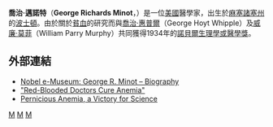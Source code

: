 {{Infobox scientist
|name              = 喬治·邁諾特<br>George Minot
|image             = George Minot nobel.jpg
|birth_date        = {{Birth date | 1885|12|2 }}
|birth_place       = {{flag|USA|1877}}[[麻薩諸塞州|麻薩諸塞州]][[波士頓|波士頓]]
|death_date        = {{Death date and age |1950|2|25|1885|12|2 }}
|death_place       = {{USA}}麻薩諸塞州[[布魯克萊恩_(麻薩諸塞州)|布魯克萊恩]]
|residence         = 
|citizenship       = 
|nationality       = [[美國|美國]]
|ethnicity         = 
|field             = 
|work_institutions = [[约翰·霍普金斯大学|约翰·霍普金斯大学]]
|alma_mater        =  [[哈佛大學|哈佛大學]]
|doctoral_advisor  = 
|doctoral_students = 
|known_for         = [[貧血|貧血]] <br/>[[pernicious_anemia|pernicious anemia]]
|influences        = 
|influenced        = 
|prizes            = [[諾貝爾生理學或醫學獎|諾貝爾生理學或醫學獎]]（1934年）
|religion          = 
|footnotes         = 
|signature         =
}}
'''喬治·邁諾特'''（'''George Richards Minot'''，{{bd|1885年|12月2日|1950年|2月25日}}）是一位[[美國|美國]]醫學家，出生於[[麻塞諸塞州|麻塞諸塞州]]的[[波士頓|波士頓]]。由於關於[[貧血|貧血]]的研究而與[[喬治·惠普爾|喬治·惠普爾]]（George Hoyt Whipple）及[[威廉·莫菲|威廉·莫菲]]（William Parry Murphy）共同獲得1934年的[[諾貝爾生理學或醫學獎|諾貝爾生理學或醫學獎]]。

== 外部連結 ==
* [http://www.nobel.se/medicine/laureates/1934/minot-bio.html Nobel e-Museum: George R. Minot – Biography]{{Wayback|url=http://www.nobel.se/medicine/laureates/1934/minot-bio.html |date=20011202040422 }}
* [https://web.archive.org/web/20120716181012/http://www.news.harvard.edu/gazette/1998/01.22/Red-BloodedDoct.html "Red-Blooded Doctors Cure Anemia"]
* [https://web.archive.org/web/20040122155110/http://www.csulb.edu/~acolburn/SCED496/pernicious_anemia.htm Pernicious Anemia, a Victory for Science]

{{諾貝爾生理學或醫學獎獲得者 (1926年-1950年)}}

{{Authority control}}
[[Category:美國醫學家|M]]
[[Category:諾貝爾生理學或醫學獎獲得者|M]]
[[Category:哈佛大學校友|M]]